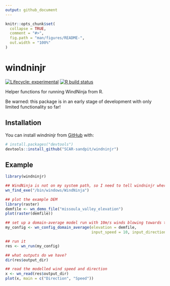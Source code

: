 ```yaml
---
output: github_document
---
```


<!-- README.md is generated from README.Rmd. Please edit that file -->

```r
knitr::opts_chunk$set(
  collapse = TRUE,
  comment = "#>",
  fig.path = "man/figures/README-",
  out.width = "100%"
)
```

# windninjr

<!-- badges: start -->
[![Lifecycle: experimental](https://img.shields.io/badge/lifecycle-experimental-orange.svg)](https://www.tidyverse.org/lifecycle/#experimental)
[![R build status](https://github.com/SCAR-sandpit/windninjr/workflows/R-CMD-check/badge.svg)](https://github.com/SCAR-sandpit/windninjr/actions)
<!-- badges: end -->

Helper functions for running WindNinja from R.

Be warned: this package is in an early stage of development with only limited functionality so far!

## Installation

You can install windninjr from [GitHub](https://github.com/) with:

``` r
# install.packages("devtools")
devtools::install_github("SCAR-sandpit/windninjr")
```

## Example

```r
library(windninjr)

## WindNinja is not on my system path, so I need to tell windninjr where it is
wn_find_exe("/bin/windows/WindNinja")

## plot the example DEM
library(raster)
demfile <- wn_demo_file("missoula_valley_elevation")
plot(raster(demfile))

## set up a domain-average model run with 10m/s winds blowing towards the west
my_config <- wn_config_domain_average(elevation = demfile,
                                      input_speed = 10, input_direction = 270)

## run it
res <- wn_run(my_config)

## what outputs do we have?
dir(res$output_dir)

## read the modelled wind speed and direction
x <- wn_read(res$output_dir)
plot(x, main = c("Direction", "Speed"))

```
